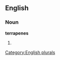 ==English==

===Noun===
'''terrapenes'''

# {{plural of|[[terrapene]]}}

[[Category:English plurals]]